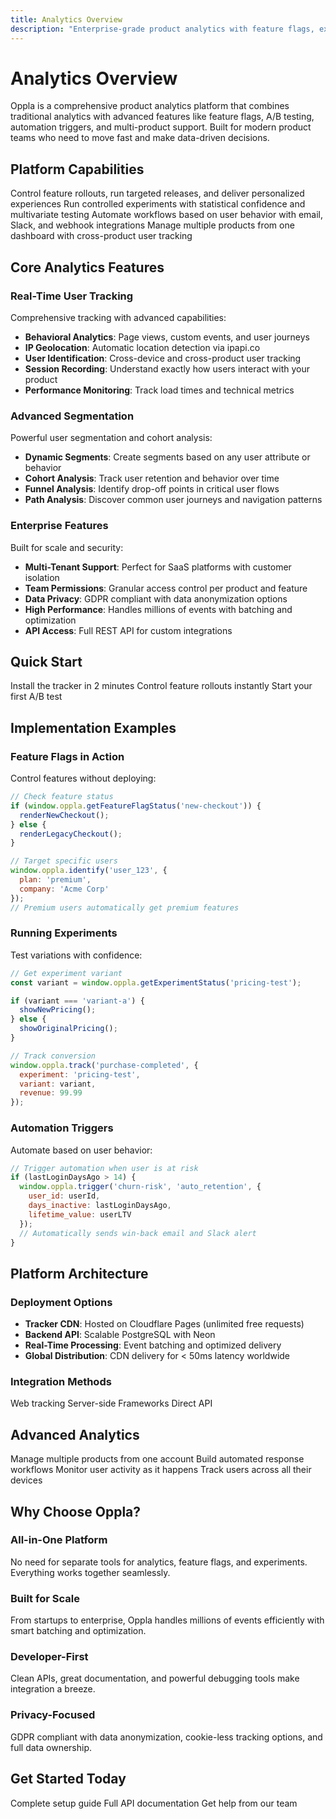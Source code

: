 ```yaml
---
title: Analytics Overview
description: "Enterprise-grade product analytics with feature flags, experiments, and automation"
---
```


# Analytics Overview

Oppla is a comprehensive product analytics platform that combines traditional analytics with advanced features like feature flags, A/B testing, automation triggers, and multi-product support. Built for modern product teams who need to move fast and make data-driven decisions.

## Platform Capabilities

<CardGroup cols={2}>
  <Card title="Feature Flags" icon="toggle-on">
    Control feature rollouts, run targeted releases, and deliver personalized experiences
  </Card>
  <Card title="Experiments & A/B Testing" icon="flask">
    Run controlled experiments with statistical confidence and multivariate testing
  </Card>
  <Card title="Automation Triggers" icon="bolt">
    Automate workflows based on user behavior with email, Slack, and webhook integrations
  </Card>
  <Card title="Multi-Product Analytics" icon="grid">
    Manage multiple products from one dashboard with cross-product user tracking
  </Card>
</CardGroup>

## Core Analytics Features

### Real-Time User Tracking

Comprehensive tracking with advanced capabilities:

- **Behavioral Analytics**: Page views, custom events, and user journeys
- **IP Geolocation**: Automatic location detection via ipapi.co
- **User Identification**: Cross-device and cross-product user tracking
- **Session Recording**: Understand exactly how users interact with your product
- **Performance Monitoring**: Track load times and technical metrics

### Advanced Segmentation

Powerful user segmentation and cohort analysis:

- **Dynamic Segments**: Create segments based on any user attribute or behavior
- **Cohort Analysis**: Track user retention and behavior over time
- **Funnel Analysis**: Identify drop-off points in critical user flows
- **Path Analysis**: Discover common user journeys and navigation patterns

### Enterprise Features

Built for scale and security:

- **Multi-Tenant Support**: Perfect for SaaS platforms with customer isolation
- **Team Permissions**: Granular access control per product and feature
- **Data Privacy**: GDPR compliant with data anonymization options
- **High Performance**: Handles millions of events with batching and optimization
- **API Access**: Full REST API for custom integrations

## Quick Start

<CardGroup cols={3}>
  <Card
    title="Add Your Product"
    icon="rocket"
    href="/analytics/add-website"
  >
    Install the tracker in 2 minutes
  </Card>
  <Card
    title="Feature Flags"
    icon="toggle-on"
    href="/analytics/feature-flags"
  >
    Control feature rollouts instantly
  </Card>
  <Card
    title="Run Experiments"
    icon="flask"
    href="/analytics/experiments"
  >
    Start your first A/B test
  </Card>
</CardGroup>

## Implementation Examples

### Feature Flags in Action

Control features without deploying:

```javascript
// Check feature status
if (window.oppla.getFeatureFlagStatus('new-checkout')) {
  renderNewCheckout();
} else {
  renderLegacyCheckout();
}

// Target specific users
window.oppla.identify('user_123', {
  plan: 'premium',
  company: 'Acme Corp'
});
// Premium users automatically get premium features
```

### Running Experiments

Test variations with confidence:

```javascript
// Get experiment variant
const variant = window.oppla.getExperimentStatus('pricing-test');

if (variant === 'variant-a') {
  showNewPricing();
} else {
  showOriginalPricing();
}

// Track conversion
window.oppla.track('purchase-completed', {
  experiment: 'pricing-test',
  variant: variant,
  revenue: 99.99
});
```

### Automation Triggers

Automate based on user behavior:

```javascript
// Trigger automation when user is at risk
if (lastLoginDaysAgo > 14) {
  window.oppla.trigger('churn-risk', 'auto_retention', {
    user_id: userId,
    days_inactive: lastLoginDaysAgo,
    lifetime_value: userLTV
  });
  // Automatically sends win-back email and Slack alert
}
```

## Platform Architecture

### Deployment Options

- **Tracker CDN**: Hosted on Cloudflare Pages (unlimited free requests)
- **Backend API**: Scalable PostgreSQL with Neon
- **Real-Time Processing**: Event batching and optimized delivery
- **Global Distribution**: CDN delivery for < 50ms latency worldwide

### Integration Methods

<CardGroup cols={4}>
  <Card
    title="JavaScript"
    icon="js"
    href="/analytics/add-website"
  >
    Web tracking
  </Card>
  <Card
    title="Node.js"
    icon="node"
    href="/analytics/node-client"
  >
    Server-side
  </Card>
  <Card
    title="React/Vue"
    icon="react"
    href="/analytics/frameworks"
  >
    Frameworks
  </Card>
  <Card
    title="REST API"
    icon="code"
    href="/api/events"
  >
    Direct API
  </Card>
</CardGroup>

## Advanced Analytics

<CardGroup cols={2}>
  <Card
    title="Multi-Product Setup"
    icon="grid"
    href="/analytics/multi-product-setup"
  >
    Manage multiple products from one account
  </Card>
  <Card
    title="Automation Workflows"
    icon="robot"
    href="/analytics/automation-triggers"
  >
    Build automated response workflows
  </Card>
  <Card
    title="Real-Time Analytics"
    icon="bolt"
    href="/analytics/real-time"
  >
    Monitor user activity as it happens
  </Card>
  <Card
    title="Cross-Device Tracking"
    icon="devices"
    href="/analytics/cross-device"
  >
    Track users across all their devices
  </Card>
</CardGroup>

## Why Choose Oppla?

### All-in-One Platform
No need for separate tools for analytics, feature flags, and experiments. Everything works together seamlessly.

### Built for Scale
From startups to enterprise, Oppla handles millions of events efficiently with smart batching and optimization.

### Developer-First
Clean APIs, great documentation, and powerful debugging tools make integration a breeze.

### Privacy-Focused
GDPR compliant with data anonymization, cookie-less tracking options, and full data ownership.

## Get Started Today

<CardGroup cols={3}>
  <Card
    title="Documentation"
    icon="book"
    href="/analytics/add-website"
  >
    Complete setup guide
  </Card>
  <Card
    title="API Reference"
    icon="code"
    href="/api"
  >
    Full API documentation
  </Card>
  <Card
    title="Support"
    icon="headset"
    href="/support"
  >
    Get help from our team
  </Card>
</CardGroup> 